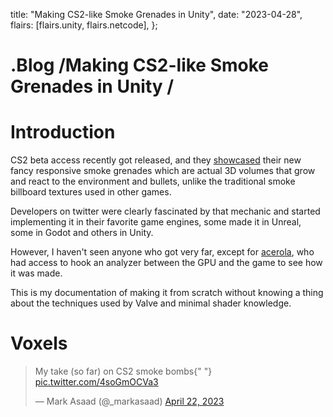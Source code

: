 
  title: "Making CS2-like Smoke Grenades in Unity",
  date: "2023-04-28",
  flairs: [flairs.unity, flairs.netcode],
};

<h1>
  <span className="text-primary-dark">.</span>Blog
  <span className="text-primary-dark">/</span>Making CS2-like Smoke Grenades in Unity
  <span className="text-primary-dark">/</span>
</h1>

# Introduction

CS2 beta access recently got released, and they [showcased](https://youtu.be/_y9MpNcAitQ) their new fancy responsive smoke grenades which are actual 3D volumes that grow and react to the environment and bullets, unlike the traditional smoke billboard textures used in other games.

Developers on twitter were clearly fascinated by that mechanic and started implementing it in their favorite game engines, some made it in Unreal, some in Godot and others in Unity.

However, I haven't seen anyone who got very far, except for [acerola](https://youtu.be/ryB8hT5TMSg), who had access to hook an analyzer between the GPU and the game to see how it was made.

This is my documentation of making it from scratch without knowing a thing about the techniques used by Valve and minimal shader knowledge.

# Voxels

<blockquote class="twitter-tweet" data-theme="dark">
  <p lang="en" dir="ltr">
    My take (so far) on CS2 smoke bombs{" "}
    <a href="https://t.co/4soGmOCVa3">pic.twitter.com/4soGmOCVa3</a>
  </p>
  &mdash; Mark Asaad (@_markasaad) <a href="https://twitter.com/_markasaad/status/1649570285815775232?ref_src=twsrc%5Etfw">April 22, 2023</a>
</blockquote> <script
  async
  src="https://platform.twitter.com/widgets.js"
  charset="utf-8"
></script>
